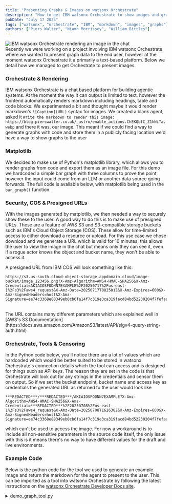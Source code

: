 ```yaml
---
title: "Presenting Graphs & Images on watsonx Orchestrate"
description: "How to get IBM watsonx Orchestrate to show images and graphs"
pubDate: "July 17 2025"
tags: ["watsonx", "orchestrate", "IBM", "markdown", "images", "graphs"]
authors: ["Piers Walter", "Niamh Morrissey", "William Bittles"]
---
```



<Image src={orchestrate_graph} alt="IBM watsonx Orchestrate rendering an image in the chat" />

<br/>
Recently we were working on a project involving IBM watsonx Orchestrate where we wanted to present graph data to the end user, however at the moment watsonx Orchestrate it a primarily a text-based platform. Below we detail how we managed to get Orchestrate to present images.

### Orchestrate & Rendering

IBM watsonx Orchestrate is a chat based platform for building agentic systems. At the moment the way it can output is limited to text, however the frontend automatically renders markdown including headings, table and code blocks. We experimented a bit and thought maybe it would render markdown's `![Caption](URL)` syntax for images. We created a blank agent, asked it `Write the markdown to render this image: https://blog.pierswalter.co.uk/_astro/enable_actions.ChEKQbfC_Z1kNiTa.webp` and there it was, our image. This meant if we could find a way to generate graphs with code and store them in a publicly facing location we'd have a way to show graphs to the user

### Matplotlib

We decided to make use of Python's matplotlib library, which allows you to render graphs from code and export them as an image file. For this demo we hardcoded a simple bar graph with three columns to prove the point, however the input could come from an LLM or another data source going forwards. The full code is available below, with matplotlib being used in the `bar_graph()` function.

### Security, COS & Presigned URLs

With the images generated by matplotlib, we then needed a way to securely show these to the user. A good way to do this is to make use of presigned URLs. These are a feature of AWS S3 and S3-compatible storage buckets such as IBM's Cloud Object Storage (COS). These allow for time-limited access to either download a resource or upload. For this use case we chose download and we generate a URL which is valid for 10 minutes, this allows the user to view the image in the chat but means only they can see it, even if a rogue actor knows the object and bucket name, they won't be able to access it.

A presigned URL from IBM COS will look something like this:

```
https://s3.us-south.cloud-object-storage.appdomain.cloud/image-bucket/image_123456.png?X-Amz-Algorithm=AWS4-HMAC-SHA256&X-Amz-Credential=AKIAIOSFODNN7EXAMPLE%2F20250717%2Fus-east-1%2Fs3%2Faws4_request&X-Amz-Date=20250717T082501Z&X-Amz-Expires=600&X-Amz-SignedHeaders=host&X-Amz-Signature=ee74c3368e88349eb0cb6fa14f7c319e3ca319facd84bd52230204f7fefaa273
```
<br/>
The URL contains many different parameters which are explained well in [AWS's S3 Documentation](https://docs.aws.amazon.com/AmazonS3/latest/API/sigv4-query-string-auth.html)

### Orchestrate, Tools & Censoring
In the Python code below, you'll notice there are a lot of values which are hardcoded which would be better suited to be stored in watsonx Orchestrate's connection details which the tool can access and is designed for things such as API keys. The reason they are set in the code is that Orchestrate will look out for any strings in the credentials and censor them on output. So if we set the bucket endpoint, bucket name and access key as credentials the generated URL as returned to the user would look like 
```
***REDACTED***/***REDACTED***/AKIAIOSFODNN7EXAMPLE?X-Amz-Algorithm=AWS4-HMAC-SHA256&X-Amz-Credential=***REDACTED***%2F20250708%2Fus-east-1%2Fs3%2Faws4_request&X-Amz-Date=20250708T162638Z&X-Amz-Expires=600&X-Amz-SignedHeaders=host&X-Amz-Signature=ee74c3368e88349eb0cb6fa14f7c319e3ca319facd84bd52230204f7fefaa273
```
which can't be used to access the image. For now a workaround is to include all non-sensitive parameters in the source code itself, the only issue with this is it means there's no way to have different values for the draft and live environments.

### Example Code
Below is the python code for the tool we used to generate an example image and return the markdown for the agent to present to the user. This can be imported as a tool into watsonx Orchestrate by following the latest instructions on the [watsonx Orchestrate Developer Docs site](https://developer.watson-orchestrate.ibm.com/tools/deploy_tool).


<details>
  <summary class="cursor-pointer"><SiPython size="20" className="inline-block mr-1 align-text-bottom" />demo_graph_tool.py</summary>
  ```python
  import io
  import random
  import string

  import ibm_boto3
  from ibm_botocore.client import Config, ClientError

  import matplotlib.pyplot as plt
  import numpy as np

  from ibm_watsonx_orchestrate.agent_builder.connections import ConnectionType, ExpectedCredentials
  from ibm_watsonx_orchestrate.agent_builder.tools import tool, ToolPermission
  from ibm_watsonx_orchestrate.run import connections

  BUCKET_CONFIG = {
      "bucket_endpoint": "https://s3.us-south.cloud-object-storage.appdomain.cloud",
      "bucket_name": "image-bucket",
      "bucket_access_key": "AKIAIOSFODNN7EXAMPLE",
  }


  @tool(
      permission=ToolPermission.READ_ONLY,
      expected_credentials=[ExpectedCredentials(
          app_id="cos_bucket_connection",
          type=ConnectionType.KEY_VALUE
      )])
  def demo_graph_generate() -> str:
      """
      This function generates a fixed bar chart and returns the markdown required to display it as a string.
      """

      parsedData = {
          "graph": 'bar',
          "x": {
              "label": 'example',
              "data": ["A", "B", "C"]},
          "y": {
              "label": 'example',
              "data": [1, 2, 3]}}

      return f"![graph]({bar_graph(parsedData)}"


  def get_random_name(size=20) -> str:
      prefix = ''.join(random.SystemRandom().choice(string.ascii_uppercase + string.digits) for _ in range(size))
      return f"{prefix}.png"


  def bar_graph(data: dict) -> str:
      """Generate a bar graph image and return a signed URL to the file """
      x = np.array(data['x']['data'])
      y = np.array(data['y']['data'])

      plt.bar(x, y)
      plt.xlabel(data['x']['label'])
      plt.ylabel(data['y']['label'])
      image_stream = io.BytesIO()
      plt.savefig(image_stream, format="png")
      image_stream.seek(0)
      image_png = image_stream.read()
      filename = get_random_name()
      signedUrl = cos_save_image(filename, image_png)
      return signedUrl


  def cos_save_image(file_name, file_content):
      """ Upload a file to IBM Cloud Object Storage and return a signed URL to the file """
      COS_ENDPOINT = BUCKET_CONFIG["bucket_endpoint"]
      COS_BUCKET_NAME = BUCKET_CONFIG["bucket_name"]
      COS_ACCESS_KEY = BUCKET_CONFIG["bucket_access_key"]
      cos_creds = connections.key_value("cos_bucket_connection")
      COS_SECRET_ACCESS_KEY = cos_creds["COS_SECRET_ACCESS_KEY"]

      http_method = 'get_object'
      # Valid for only 600 seconds (10 minutes)
      expiration = 600

      cos_client = ibm_boto3.client("s3",
                                    aws_access_key_id=COS_ACCESS_KEY,
                                    aws_secret_access_key=COS_SECRET_ACCESS_KEY,
                                    config=Config(signature_version="s3v4"),
                                    endpoint_url=COS_ENDPOINT
                                    )

      print("Creating new item: {0}".format(file_name))
      try:
          cos_client.put_object(
              Bucket=COS_BUCKET_NAME,
              Key=file_name,
              Body=file_content,
          )
          print("Item: {0} created!".format(file_name))
      except ClientError as be:
          print("CLIENT ERROR: {0}\n".format(be))
      except Exception as e:
          print("Unable to create text file: {0}".format(e))

      signedUrl = cos_client.generate_presigned_url(
          http_method,
          Params={'Bucket': BUCKET_CONFIG['bucket_name'], 'Key': f"{file_name}"},
          ExpiresIn=expiration
      )
      print(signedUrl)
      return signedUrl

  ```
</details>



<details>
<summary><IoDocumentTextOutline size="20" className="inline-block mr-1 align-text-bottom" />requirements.txt</summary>
```
numpy==1.26.4
matplotlib==3.10.3
matplotlib-inline==0.1.6
ibm-cos-sdk==2.14.2
ibm-cos-sdk-core==2.14.2
ibm-cos-sdk-s3transfer==2.14.2
```
</details>